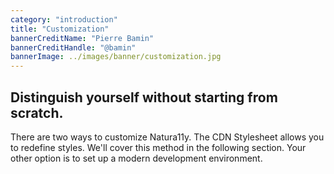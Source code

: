 ```yaml
---
category: "introduction"
title: "Customization"
bannerCreditName: "Pierre Bamin"
bannerCreditHandle: "@bamin" 
bannerImage: ../images/banner/customization.jpg
---
```


<TextBlock>

<h2 class="h1">
    Distinguish yourself without starting from scratch.
</h2>

There are two ways to customize Natura11y. The CDN Stylesheet allows you to redefine styles. We'll cover this method in the following section. Your other option is to set up a modern development environment.

</TextBlock>